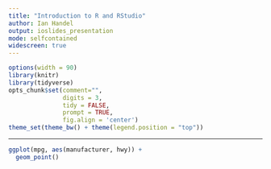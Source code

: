 ```yaml
---
title: "Introduction to R and RStudio"
author: Ian Handel
output: ioslides_presentation
mode: selfcontained
widescreen: true
---
```


```r
options(width = 90)
library(knitr)
library(tidyverse)
opts_chunk$set(comment="", 
               digits = 3, 
               tidy = FALSE, 
               prompt = TRUE,
               fig.align = 'center')
theme_set(theme_bw() + theme(legend.position = "top"))
```
---

```r

ggplot(mpg, aes(manufacturer, hwy)) +
  geom_point()

```